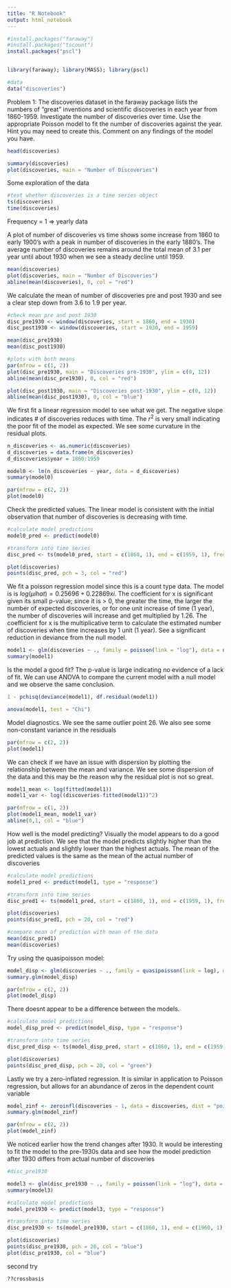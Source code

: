 ```yaml
---
title: "R Notebook"
output: html_notebook
---
```




```r
#install.packages("faraway")
#install.packages("tscount")
install.packages("pscl")


library(faraway); library(MASS); library(pscl)

#data
data("discoveries")
```


Problem 1:  The discoveries dataset in the faraway package lists the numbers of "great" inventions and scientific discoveries in each year from 1860-1959.  Investigate the number of discoveries over time.  Use the appropriate Poisson model to fit the number of discoveries against the year.  Hint you may need to create this.  Comment on any findings of the model you have.
```r
head(discoveries)

summary(discoveries)
plot(discoveries, main = "Number of Discoveries")
```
Some exploration of the data
```r
#test whether discoveries is a time series object
ts(discoveries) 
time(discoveries)

```
Frequency = 1 => yearly data 


A plot of number of discoveries vs time shows some increase from 1860 to early 1900's with a peak in number of discoveries in the early 1880's. The average number of discoveries remains around the total mean of 3.1 per year until about 1930 when we see a steady decline until 1959. 
```r
mean(discoveries)
plot(discoveries, main = "Number of Discoveries")
abline(mean(discoveries), 0, col = "red")

```
We calculate the mean of number of discoveries pre and post 1930 and see a clear step down from 3.6 to 1.9 per year. 

```r
#check mean pre and post 1930
disc_pre1930 <- window(discoveries, start = 1860, end = 1930)
disc_post1930 <- window(discoveries, start = 1930, end = 1959)

mean(disc_pre1930)
mean(disc_post1930)

```

```r
#plots with both means
par(mfrow = c(1, 2))
plot(disc_pre1930, main = "Discoveries pre-1930", ylim = c(0, 12))
abline(mean(disc_pre1930), 0, col = "red")

plot(disc_post1930, main = "Discoveries post-1930", ylim = c(0, 12))
abline(mean(disc_post1930), 0, col = "blue")

```

We first fit a linear regression model to see what we get. The negative slope indicates # of discoveries reduces with time. The $r^2$ is very small indicating the poor fit of the model as expected. We see some curvature in the residual plots.
```r
n_discoveries <- as.numeric(discoveries)
d_discoveries = data.frame(n_discoveries)
d_discoveries$year = 1860:1959

model0 <- lm(n_discoveries ~ year, data = d_discoveries)
summary(model0)

```


```r
par(mfrow = c(2, 2))
plot(model0)

```

Check the predicted values. The linear model is consistent with the initial observation that number of discoveries is decreasing with time. 
```r
#calculate model predictions
model0_pred <- predict(model0)

#transform into time series
disc_pred <- ts(model0_pred, start = c(1860, 1), end = c(1959, 1), frequency = 1)

plot(discoveries)
points(disc_pred, pch = 3, col = "red")

```



We fit a poisson regression model since this is a count type data. The model is is $log(μi hat) = 0.25696 + 0.22869 xi$. The coefficient for x is significant given its small p-value; since it is > 0, the greater the time, the larger the number of expected discoveries, or for one unit increase of time (1 year), the number of discoveries will increase and get multiplied by 1.26. The coefficient for x is the multiplicative term to calculate the estimated number of discoveries when time increases by 1 unit (1 year). See a significant reduction in deviance from the null model. 
```r
model1 <- glm(discoveries ~ ., family = poisson(link = "log"), data = discoveries)
summary(model1)

```

Is the model a good fit? The p-value is large indicating no evidence of a lack of fit. We can use ANOVA to compare the current model with a null model and we observe the same conclusion. 

```r
1 - pchisq(deviance(model1), df.residual(model1))

anova(model1, test = "Chi")
```


Model diagnostics. We see the same outlier point 26. We also see some non-constant variance in the residuals
```r
par(mfrow = c(2, 2))
plot(model1)
```
We can check if we have an issue with dispersion by plotting the relationship between the mean and variance. We see some dispersion of the data and this may be the reason why the residual plot is not so great. 

```r
model1_mean <- log(fitted(model1))
model1_var <- log((discoveries-fitted(model1))^2)

par(mfrow = c(1, 2))
plot(model1_mean, model1_var)
abline(0,1, col = "blue")
```

How well is the model predicting? Visually the model appears to do a good job at prediction. We see that the model predicts slightly higher than the lowest actuals and slightly lower than the highest actuals. The mean of the predicted values is the same as the mean of the actual number of discoveries
```r
#calculate model predictions
model1_pred <- predict(model1, type = "response")

#transform into time series
disc_pred1 <- ts(model1_pred, start = c(1860, 1), end = c(1959, 1), frequency = 1)

plot(discoveries)
points(disc_pred1, pch = 20, col = "red")

```

```r
#compare mean of prediction with mean of the data
mean(disc_pred1)
mean(discoveries)
```


Try using the quasipoisson model:
```r
model_disp <- glm(discoveries ~ ., family = quasipoisson(link = log), data = discoveries)
summary.glm(model_disp)

par(mfrow = c(2, 2))
plot(model_disp)

```
There doesnt appear to be a difference between the models.

```r
#calculate model predictions
model_disp_pred <- predict(model_disp, type = "response")

#transform into time series
disc_pred_disp <- ts(model_disp_pred, start = c(1860, 1), end = c(1959, 1), frequency = 1)

plot(discoveries)
points(disc_pred_disp, pch = 20, col = "green")


```
Lastly we try a zero-inflated regression. It is similar in application to Poisson regression, but allows for an abundance of zeros in the dependent count variable
```r
model_zinf <- zeroinfl(discoveries ~ 1, data = discoveries, dist = "poisson")
summary.glm(model_zinf)

par(mfrow = c(2, 2))
plot(model_zinf)

```








We noticed earlier how the trend changes after 1930. It would be interesting to fit the model to the pre-1930s data and see how the model prediction after 1930 differs from actual number of discoveries
```r
#disc_pre1930

model3 <- glm(disc_pre1930 ~ ., family = poisson(link = "log"), data = disc_pre1930)
summary(model3)
```
```r
#calculate model predictions
model_pre1930 <- predict(model3, type = "response")

#transform into time series
disc_pre1930 <- ts(model_pre1930, start = c(1860, 1), end = c(1960, 1), frequency = 1)

plot(discoveries)
points(disc_pre1930, pch = 20, col = "blue")
plot(disc_pre1930, col = "blue")

```

second try 
```r
??crossbasis
```







